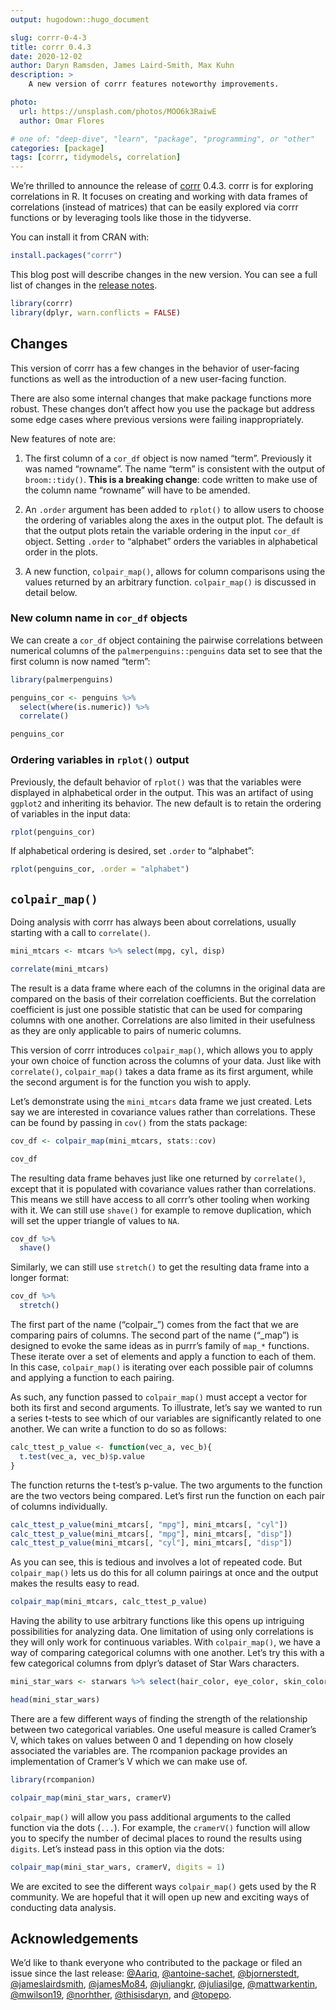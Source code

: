 ```yaml
---
output: hugodown::hugo_document

slug: corrr-0-4-3
title: corrr 0.4.3
date: 2020-12-02
author: Daryn Ramsden, James Laird-Smith, Max Kuhn
description: >
    A new version of corrr features noteworthy improvements. 

photo:
  url: https://unsplash.com/photos/MOO6k3RaiwE
  author: Omar Flores

# one of: "deep-dive", "learn", "package", "programming", or "other"
categories: [package] 
tags: [corrr, tidymodels, correlation]
---
```


<!--
TODO:
* [ ] Pick category and tags (see existing with `post_tags()`)
* [ ] Find photo & update yaml metadata
* [ ] Create `thumbnail-sq.jpg`; height and width should be equal
* [ ] Create `thumbnail-wd.jpg`; width should be >5x height
* [ ] `hugodown::use_tidy_thumbnail()`
* [ ] Add intro sentence
* [ ] `use_tidy_thanks()`
-->

We're thrilled to announce the release of [corrr](https://corrr.tidymodels.org/) 0.4.3. corrr is for exploring correlations in R. It focuses on creating and working with data frames of correlations (instead of matrices) that can be easily explored via corrr functions or by leveraging tools like those in the tidyverse. 

You can install it from CRAN with:

```r
install.packages("corrr")
```

This blog post will describe changes in the new version. You can see a full list of changes in the [release notes](https://corrr.tidymodels.org/news/index.html).

```r
library(corrr)
library(dplyr, warn.conflicts = FALSE)
```

## Changes

This version of corrr has a few changes in the behavior of user-facing functions as well as the introduction of a new user-facing function.

There are also some internal changes that make package functions more robust. These changes don't affect how you use the package but address some edge cases where previous versions were failing inappropriately.


New features of note are:

1. The first column of a `cor_df` object is now named "term". Previously it was named "rowname". The name "term" is consistent with the output of `broom::tidy()`. **This is a breaking change**: code written to make use of the column name "rowname" will have to be amended.  

2. An `.order` argument has been added to `rplot()` to allow users to choose the ordering of variables along the axes in the output plot. The default is that the output plots retain the variable ordering in the input `cor_df` object. Setting `.order` to "alphabet" orders the variables in alphabetical order in the plots.

3. A new function, `colpair_map()`, allows for column comparisons using the values returned by an arbitrary function. `colpair_map()` is discussed in detail below.



### New column name in `cor_df` objects


We can create a `cor_df` object containing the pairwise correlations between numerical columns of the `palmerpenguins::penguins` data set to see that the first column is now named "term":  

```r
library(palmerpenguins)

penguins_cor <- penguins %>% 
  select(where(is.numeric)) %>% 
  correlate()

penguins_cor
```
 
### Ordering variables in `rplot()` output 

Previously, the default behavior of `rplot()` was that the variables were displayed in alphabetical order in the output. This was an artifact of using `ggplot2` and inheriting its behavior. The new default is to retain the ordering of variables in the input data: 

```r
rplot(penguins_cor) 
```

If alphabetical ordering is desired, set `.order` to "alphabet": 

```r
rplot(penguins_cor, .order = "alphabet")
```



## `colpair_map()`

Doing analysis with corrr has always been about correlations, usually starting with a call to `correlate()`.

```r
mini_mtcars <- mtcars %>% select(mpg, cyl, disp)

correlate(mini_mtcars)
```

The result is a data frame where each of the columns in the original data are compared on the basis of their correlation coefficients. But the correlation coefficient is just one possible statistic that can be used for comparing columns with one another. Correlations are also limited in their usefulness as they are only applicable to pairs of numeric columns.

This version of corrr introduces `colpair_map()`, which allows you to apply your own choice of function across the columns of your data. Just like with `correlate()`, `colpair_map()` takes a data frame as its first  argument, while the second argument is for the function you wish to apply.

Let's demonstrate using the `mini_mtcars` data frame we just created. Lets say we are interested in covariance values rather than correlations. These can be found by passing in `cov()` from the stats package:

```r
cov_df <- colpair_map(mini_mtcars, stats::cov)

cov_df
```

The resulting data frame behaves just like one returned by `correlate()`, except that it is populated with covariance values rather than correlations. This means we still have access to all corrr's other tooling when working with it. We can still use `shave()` for example to remove duplication, which will set the upper triangle of values to `NA`.

```r
cov_df %>% 
  shave()
```

Similarly, we can still use `stretch()` to get the resulting data frame into a longer format:

```r
cov_df %>% 
  stretch()
```

The first part of the name ("colpair_") comes from the fact that we are comparing pairs of columns. The second part of the name ("_map") is designed to evoke the same ideas as in purrr's family of `map_*` functions. These iterate over a set of elements and apply a function to each of them. In this case, `colpair_map()` is iterating over each possible pair of columns and applying a function to each pairing.

As such, any function passed to `colpair_map()` must accept a vector for both its first and second arguments. To illustrate, let's say we wanted to run a series t-tests to see which of our variables are significantly related to one another. We can write a function to do so as follows:

```r
calc_ttest_p_value <- function(vec_a, vec_b){
  t.test(vec_a, vec_b)$p.value
}
```

The function returns the t-test's p-value. The two arguments to the function are the two vectors being compared. Let's first run the function on each pair of columns individually.

```r
calc_ttest_p_value(mini_mtcars[, "mpg"], mini_mtcars[, "cyl"])
calc_ttest_p_value(mini_mtcars[, "mpg"], mini_mtcars[, "disp"])
calc_ttest_p_value(mini_mtcars[, "cyl"], mini_mtcars[, "disp"])
```

As you can see, this is tedious and involves a lot of repeated code. But `colpair_map()` lets us do this for all column pairings at once and the output makes the results easy to read.

```r
colpair_map(mini_mtcars, calc_ttest_p_value)
```

Having the ability to use arbitrary functions like this opens up intriguing possibilities for analyzing data. One limitation of using only correlations is they will only work for continuous variables. With `colpair_map()`, we have a way of comparing categorical columns with one another. Let's try this with a few categorical columns from dplyr's dataset of Star Wars characters.

```r
mini_star_wars <- starwars %>% select(hair_color, eye_color, skin_color)

head(mini_star_wars)
```

There are a few different ways of finding the strength of the relationship 
between two categorical variables. One useful measure is called Cramer's V, 
which takes on values between 0 and 1 depending on how closely associated the
variables are. The rcompanion package provides an implementation of Cramer's V
which we can make use of.

```r
library(rcompanion)

colpair_map(mini_star_wars, cramerV)
```

`colpair_map()` will allow you pass additional arguments to the called  function via the dots (`...`). For example, the `cramerV()` function will allow you to specify the number of decimal places to round the results using `digits`. Let's instead pass in this option via the dots:

```r
colpair_map(mini_star_wars, cramerV, digits = 1)
```

We are excited to see the different ways `colpair_map()` gets used by the R community. We are hopeful that it will open up new and exciting ways of conducting data analysis.

## Acknowledgements

We'd like to thank everyone who contributed to the package or filed an issue since the last release: [&#x0040;Aariq](https://github.com/Aariq), [&#x0040;antoine-sachet](https://github.com/antoine-sachet), [&#x0040;bjornerstedt](https://github.com/bjornerstedt), [&#x0040;jameslairdsmith](https://github.com/jameslairdsmith), [&#x0040;jamesMo84](https://github.com/jamesMo84), [&#x0040;juliangkr](https://github.com/juliangkr), [&#x0040;juliasilge](https://github.com/juliasilge), [&#x0040;mattwarkentin](https://github.com/mattwarkentin), [&#x0040;mwilson19](https://github.com/mwilson19), [&#x0040;norhther](https://github.com/norhther), [&#x0040;thisisdaryn](https://github.com/thisisdaryn), and [&#x0040;topepo](https://github.com/topepo).
